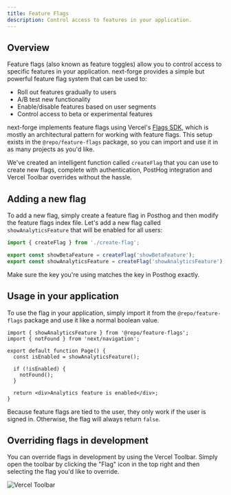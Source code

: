 ```yaml
---
title: Feature Flags
description: Control access to features in your application.
---
```


## Overview

Feature flags (also known as feature toggles) allow you to control access to specific features in your application. next-forge provides a simple but powerful feature flag system that can be used to:

- Roll out features gradually to users
- A/B test new functionality
- Enable/disable features based on user segments
- Control access to beta or experimental features

next-forge implements feature flags using Vercel's [Flags SDK](https://vercel.com/docs/workflow-collaboration/feature-flags/flags-pattern-nextjs), which is mostly an architectural pattern for working with feature flags. This setup exists in the `@repo/feature-flags` package, so you can import and use it in as many projects as you'd like.

We've created an intelligent function called `createFlag` that you can use to create new flags, complete with authentication, PostHog integration and Vercel Toolbar overrides without the hassle.

## Adding a new flag

To add a new flag, simply create a feature flag in Posthog and then modify the feature flags index file. Let's add a new flag called `showAnalyticsFeature` that will be enabled for all users:

```ts title="packages/feature-flags/index.ts"
import { createFlag } from './create-flag';

export const showBetaFeature = createFlag('showBetaFeature');
export const showAnalyticsFeature = createFlag('showAnalyticsFeature'); // [!code ++]
```

Make sure the key you're using matches the key in Posthog exactly.

## Usage in your application

To use the flag in your application, simply import it from the `@repo/feature-flags` package and use it like a normal boolean value.

```tsx title="page.tsx"
import { showAnalyticsFeature } from '@repo/feature-flags';
import { notFound } from 'next/navigation';

export default function Page() {
  const isEnabled = showAnalyticsFeature();

  if (!isEnabled) {
    notFound();
  }

  return <div>Analytics feature is enabled</div>;
}
```

Because feature flags are tied to the user, they only work if the user is signed in. Otherwise, the flag will always return `false`.

## Overriding flags in development

You can override flags in development by using the Vercel Toolbar. Simply open the toolbar by clicking the "Flag" icon in the top right and then selecting the flag you'd like to override.

![Vercel Toolbar](/vercel-toolbar.png)